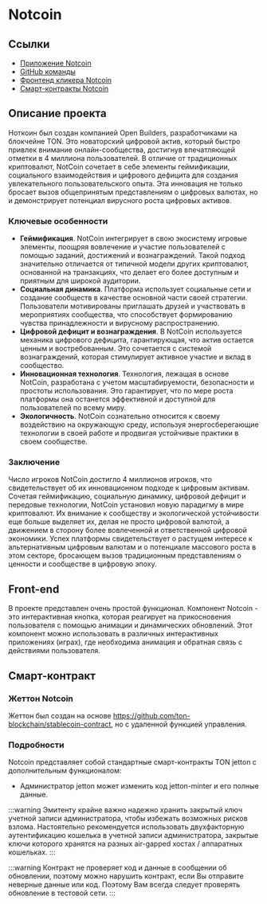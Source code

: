 # Notcoin

## Ссылки

- [Приложение Notcoin](https://t.me/notcoin_bot/click)
- [GitHub команды](https://github.com/OpenBuilders)
- [Фронтенд кликера Notcoin](https://github.com/OpenBuilders/notcoin-clicker)
- [Смарт-контракты Notcoin](https://github.com/OpenBuilders/notcoin-contract)

## Описание проекта

Ноткоин был создан компанией Open Builders, разработчиками на блокчейне TON. Это новаторский цифровой актив, который быстро привлек внимание онлайн-сообщества, достигнув впечатляющей отметки в 4 миллиона пользователей. В отличие от традиционных криптовалют, NotCoin сочетает в себе элементы геймификации, социального взаимодействия и цифрового дефицита для создания увлекательного пользовательского опыта. Эта инновация не только бросает вызов общепринятым представлениям о цифровых валютах, но и демонстрирует потенциал вирусного роста цифровых активов.

### Ключевые особенности

- **Геймификация**. NotCoin интегрирует в свою экосистему игровые элементы, поощряя вовлечение и участие пользователей с помощью заданий, достижений и вознаграждений. Такой подход значительно отличается от типичной модели других криптовалют, основанной на транзакциях, что делает его более доступным и приятным для широкой аудитории.
- **Социальная динамика**. Платформа использует социальные сети и создание сообществ в качестве основной части своей стратегии. Пользователи мотивированы приглашать друзей и участвовать в мероприятиях сообщества, что способствует формированию чувства принадлежности и вирусному распространению.
- **Цифровой дефицит и вознаграждения**. В NotCoin используется механика цифрового дефицита, гарантирующая, что актив остается ценным и востребованным. Это сочетается с системой вознаграждений, которая стимулирует активное участие и вклад в сообщество.
- **Инновационная технология**. Технология, лежащая в основе NotCoin, разработана с учетом масштабируемости, безопасности и простоты использования. Это гарантирует, что по мере роста платформы она останется эффективной и доступной для пользователей по всему миру.
- **Экологичность**. NotCoin сознательно относится к своему воздействию на окружающую среду, используя энергосберегающие технологии в своей работе и продвигая устойчивые практики в своем сообществе.

### Заключение

Число игроков NotCoin достигло 4 миллионов игроков, что свидетельствует об их инновационном подходе к цифровым активам. Сочетая геймификацию, социальную динамику, цифровой дефицит и передовые технологии, NotCoin установил новую парадигму в мире криптовалют. Их внимание к сообществу и экологической устойчивости еще больше выделяет их, делая не просто цифровой валютой, а движением в сторону более вовлеченной и ответственной цифровой экономики. Успех платформы свидетельствует о растущем интересе к альтернативным цифровым валютам и о потенциале массового роста в этом секторе, бросающем вызов традиционным представлениям о ценности и сообществе в цифровую эпоху.

## Front-end

В проекте представлен очень простой функционал. Компонент Notcoin - это интерактивная кнопка, которая реагирует на прикосновения пользователя с помощью анимации и динамических обновлений. Этот компонент можно использовать в различных интерактивных приложениях (играх), где необходима анимация и обратная связь с действиями пользователя.

## Смарт-контракт

### Жеттон Notcoin

Жеттон был создан на основе https://github.com/ton-blockchain/stablecoin-contract, но с удаленной функцией управления.

### Подробности

Notcoin представляет собой стандартные смарт-контракты TON jetton с дополнительным функционалом:

- Администратор jetton может изменить код jetton-minter и его полные данные.

:::warning
Эмитенту крайне важно надежно хранить закрытый ключ учетной записи администратора, чтобы избежать возможных рисков взлома. Настоятельно рекомендуется использовать двухфакторную аутентификацию кошелька в учетной записи администратора, закрытые ключи которого хранятся на разных air-gapped хостах / аппаратных кошельках.
:::

:::warning
Контракт не проверяет код и данные в сообщении об обновлении, поэтому можно нарушить контракт, если Вы отправите неверные данные или код. Поэтому Вам всегда следует проверять обновление в тестовой сети.
:::
